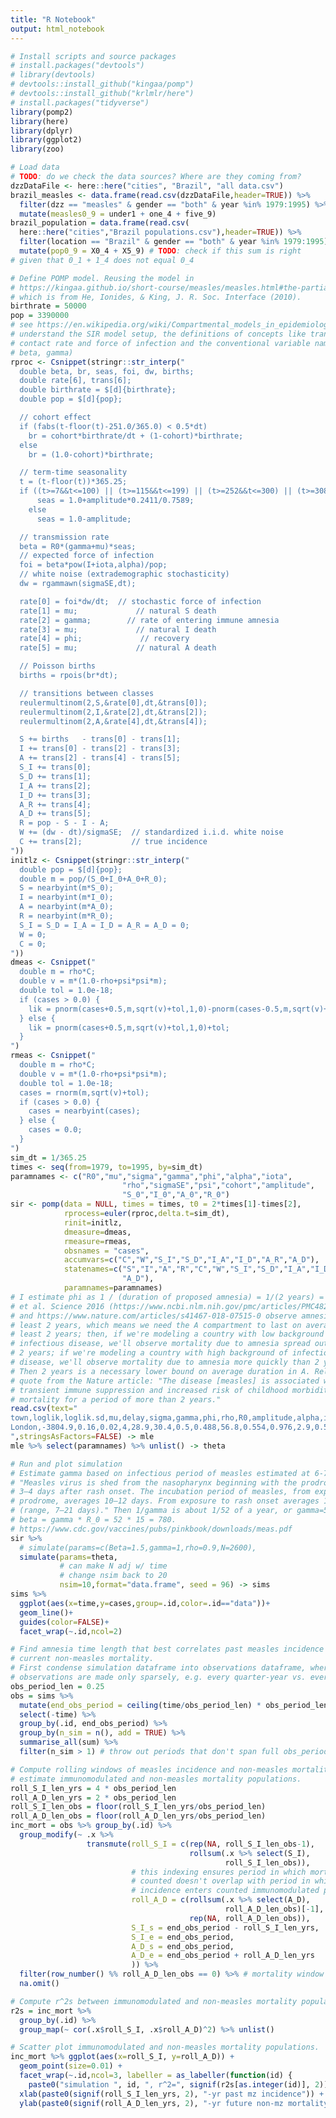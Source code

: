 ```yaml
---
title: "R Notebook"
output: html_notebook
---
```


```r
# Install scripts and source packages
# install.packages("devtools")
# library(devtools)
# devtools::install_github("kingaa/pomp")
# devtools::install_github("krlmlr/here")
# install.packages("tidyverse")
library(pomp2)
library(here)
library(dplyr)
library(ggplot2)
library(zoo)
```

```r
# Load data
# TODO: do we check the data sources? Where are they coming from?
dzzDataFile <- here::here("cities", "Brazil", "all data.csv")
brazil_measles <- data.frame(read.csv(dzzDataFile,header=TRUE)) %>%
  filter(dzz == "measles" & gender == "both" & year %in% 1979:1995) %>%
  mutate(measles0_9 = under1 + one_4 + five_9)
brazil_population = data.frame(read.csv(
  here::here("cities","Brazil populations.csv"),header=TRUE)) %>%
  filter(location == "Brazil" & gender == "both" & year %in% 1979:1995) %>%
  mutate(pop0_9 = X0_4 + X5_9) # TODO: check if this sum is right
# given that 0_1 + 1_4 does not equal 0_4
```

```r
# Define POMP model. Reusing the model in
# https://kingaa.github.io/short-course/measles/measles.html#the-partially-observed-markov-process-model,
# which is from He, Ionides, & King, J. R. Soc. Interface (2010).
birthrate = 50000
pop = 3390000
# see https://en.wikipedia.org/wiki/Compartmental_models_in_epidemiology to
# understand the SIR model setup, the definitions of concepts like transmission/
# contact rate and force of infection and the conventional variable names (e.g.
# beta, gamma)
rproc <- Csnippet(stringr::str_interp("
  double beta, br, seas, foi, dw, births;
  double rate[6], trans[6];
  double birthrate = $[d]{birthrate};
  double pop = $[d]{pop};

  // cohort effect
  if (fabs(t-floor(t)-251.0/365.0) < 0.5*dt)
    br = cohort*birthrate/dt + (1-cohort)*birthrate;
  else
    br = (1.0-cohort)*birthrate;

  // term-time seasonality
  t = (t-floor(t))*365.25;
  if ((t>=7&&t<=100) || (t>=115&&t<=199) || (t>=252&&t<=300) || (t>=308&&t<=356))
      seas = 1.0+amplitude*0.2411/0.7589;
    else
      seas = 1.0-amplitude;

  // transmission rate
  beta = R0*(gamma+mu)*seas;
  // expected force of infection
  foi = beta*pow(I+iota,alpha)/pop;
  // white noise (extrademographic stochasticity)
  dw = rgammawn(sigmaSE,dt);

  rate[0] = foi*dw/dt;  // stochastic force of infection
  rate[1] = mu;             // natural S death
  rate[2] = gamma;        // rate of entering immune amnesia
  rate[3] = mu;             // natural I death
  rate[4] = phi;             // recovery
  rate[5] = mu;             // natural A death

  // Poisson births
  births = rpois(br*dt);

  // transitions between classes
  reulermultinom(2,S,&rate[0],dt,&trans[0]);
  reulermultinom(2,I,&rate[2],dt,&trans[2]);
  reulermultinom(2,A,&rate[4],dt,&trans[4]);

  S += births   - trans[0] - trans[1];
  I += trans[0] - trans[2] - trans[3];
  A += trans[2] - trans[4] - trans[5];
  S_I += trans[0];
  S_D += trans[1];
  I_A += trans[2];
  I_D += trans[3];
  A_R += trans[4];
  A_D += trans[5];
  R = pop - S - I - A;
  W += (dw - dt)/sigmaSE;  // standardized i.i.d. white noise
  C += trans[2];           // true incidence
"))
initlz <- Csnippet(stringr::str_interp("
  double pop = $[d]{pop};
  double m = pop/(S_0+I_0+A_0+R_0);
  S = nearbyint(m*S_0);
  I = nearbyint(m*I_0);
  A = nearbyint(m*A_0);
  R = nearbyint(m*R_0);
  S_I = S_D = I_A = I_D = A_R = A_D = 0;
  W = 0;
  C = 0;
"))
dmeas <- Csnippet("
  double m = rho*C;
  double v = m*(1.0-rho+psi*psi*m);
  double tol = 1.0e-18;
  if (cases > 0.0) {
    lik = pnorm(cases+0.5,m,sqrt(v)+tol,1,0)-pnorm(cases-0.5,m,sqrt(v)+tol,1,0)+tol;
  } else {
    lik = pnorm(cases+0.5,m,sqrt(v)+tol,1,0)+tol;
  }
")
rmeas <- Csnippet("
  double m = rho*C;
  double v = m*(1.0-rho+psi*psi*m);
  double tol = 1.0e-18;
  cases = rnorm(m,sqrt(v)+tol);
  if (cases > 0.0) {
    cases = nearbyint(cases);
  } else {
    cases = 0.0;
  }
")
sim_dt = 1/365.25
times <- seq(from=1979, to=1995, by=sim_dt)
paramnames <- c("R0","mu","sigma","gamma","phi","alpha","iota",
                         "rho","sigmaSE","psi","cohort","amplitude",
                         "S_0","I_0","A_0","R_0")
sir <- pomp(data = NULL, times = times, t0 = 2*times[1]-times[2],
            rprocess=euler(rproc,delta.t=sim_dt),
            rinit=initlz,
            dmeasure=dmeas,
            rmeasure=rmeas,
            obsnames = "cases",
            accumvars=c("C","W","S_I","S_D","I_A","I_D","A_R","A_D"),
            statenames=c("S","I","A","R","C","W","S_I","S_D","I_A","I_D","A_R",
                         "A_D"),
            paramnames=paramnames)
# I estimate phi as 1 / (duration of proposed amnesia) = 1/(2 years) = 1/2. Mina
# et al. Science 2016 (https://www.ncbi.nlm.nih.gov/pmc/articles/PMC4823017/)
# and https://www.nature.com/articles/s41467-018-07515-0 observe amnesia for at
# least 2 years, which means we need the A compartment to last on average at
# least 2 years; then, if we're modeling a country with low background of
# infectious disease, we'll observe mortality due to amnesia spread out over the
# 2 years; if we're modeling a country with high background of infectious
# disease, we'll observe mortality due to amnesia more quickly than 2 years.
# Then 2 years is a necessary lower bound on average duration in A. Relevant
# quote from the Nature article: "The disease [measles] is associated with a
# transient immune suppression and increased risk of childhood morbidity and
# mortality for a period of more than 2 years."
read.csv(text="
town,loglik,loglik.sd,mu,delay,sigma,gamma,phi,rho,R0,amplitude,alpha,iota,cohort,psi,S_0,E_0,I_0,A_0,R_0,sigmaSE
London,-3804.9,0.16,0.02,4,28.9,30.4,0.5,0.488,56.8,0.554,0.976,2.9,0.557,0.116,0.0297,5.17e-05,5.14e-05,5e-05,0.97,0.0878
",stringsAsFactors=FALSE) -> mle
mle %>% select(paramnames) %>% unlist() -> theta
```

```r
# Run and plot simulation
# Estimate gamma based on infectious period of measles estimated at 6-7 days:
# "Measles virus is shed from the nasopharynx beginning with the prodrome until
# 3–4 days after rash onset. The incubation period of measles, from exposure to
# prodrome, averages 10–12 days. From exposure to rash onset averages 14 days
# (range, 7–21 days)." Then 1/gamma is about 1/52 of a year, or gamma=52.
# beta = gamma * R_0 = 52 * 15 = 780.
# https://www.cdc.gov/vaccines/pubs/pinkbook/downloads/meas.pdf
sir %>%
  # simulate(params=c(Beta=1.5,gamma=1,rho=0.9,N=2600),
  simulate(params=theta,
           # can make N adj w/ time
           # change nsim back to 20
           nsim=10,format="data.frame", seed = 96) -> sims
sims %>%
  ggplot(aes(x=time,y=cases,group=.id,color=.id=="data"))+
  geom_line()+
  guides(color=FALSE)+
  facet_wrap(~.id,ncol=2)
```

```r
# Find amnesia time length that best correlates past measles incidence with
# current non-measles mortality.
# First condense simulation dataframe into observations dataframe, where
# observations are made only sparsely, e.g. every quarter-year vs. everyday.
obs_period_len = 0.25
obs = sims %>%
  mutate(end_obs_period = ceiling(time/obs_period_len) * obs_period_len) %>%
  select(-time) %>%
  group_by(.id, end_obs_period) %>%
  group_by(n_sim = n(), add = TRUE) %>%
  summarise_all(sum) %>%
  filter(n_sim > 1) # throw out periods that don't span full obs_period_len

# Compute rolling windows of measles incidence and non-measles mortality to
# estimate immunomodulated and non-measles mortality populations.
roll_S_I_len_yrs = 4 * obs_period_len
roll_A_D_len_yrs = 2 * obs_period_len
roll_S_I_len_obs = floor(roll_S_I_len_yrs/obs_period_len)
roll_A_D_len_obs = floor(roll_A_D_len_yrs/obs_period_len)
inc_mort = obs %>% group_by(.id) %>%
  group_modify(~ .x %>%
                 transmute(roll_S_I = c(rep(NA, roll_S_I_len_obs-1),
                                        rollsum(.x %>% select(S_I),
                                                roll_S_I_len_obs)),
                           # this indexing ensures period in which mortality is
                           # counted doesn't overlap with period in which past
                           # incidence enters counted immunomodulated population
                           roll_A_D = c(rollsum(.x %>% select(A_D),
                                                roll_A_D_len_obs)[-1],
                                        rep(NA, roll_A_D_len_obs)),
                           S_I_s = end_obs_period - roll_S_I_len_yrs,
                           S_I_e = end_obs_period,
                           A_D_s = end_obs_period,
                           A_D_e = end_obs_period + roll_A_D_len_yrs
                           )) %>%
  filter(row_number() %% roll_A_D_len_obs == 0) %>% # mortality window
  na.omit()

# Compute r^2s between immunomodulated and non-measles mortality populations.
r2s = inc_mort %>%
  group_by(.id) %>%
  group_map(~ cor(.x$roll_S_I, .x$roll_A_D)^2) %>% unlist()

# Scatter plot immunomodulated and non-measles mortality populations.
inc_mort %>% ggplot(aes(x=roll_S_I, y=roll_A_D)) +
  geom_point(size=0.01) +
  facet_wrap(~.id,ncol=3, labeller = as_labeller(function(id) {
    paste0("simulation ", id, ", r^2=", signif(r2s[as.integer(id)], 2)) })) +
  xlab(paste0(signif(roll_S_I_len_yrs, 2), "-yr past mz incidence")) +
  ylab(paste0(signif(roll_A_D_len_yrs, 2), "-yr future non-mz mortality"))
```